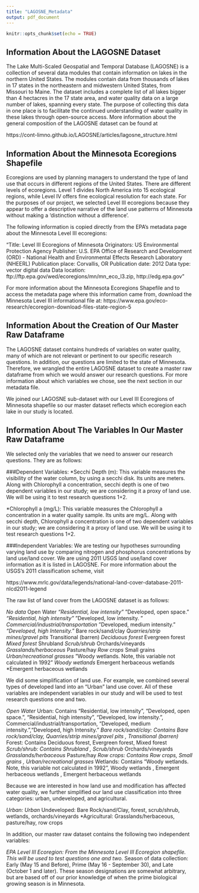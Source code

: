 ```yaml
---
title: "LAGOSNE_Metadata"
output: pdf_document
---
```


```r
knitr::opts_chunk$set(echo = TRUE)
```

## Information About the LAGOSNE Dataset

The Lake Multi-Scaled Geospatial and Temporal Database (LAGOSNE) is a collection of several data modules that contain information on lakes in the northern United States. The modules contain data from thousands of lakes in 17 states in the northeastern and midwestern United States, from Missouri to Maine. The dataset includes a complete list of all lakes bigger than 4 hectacres in the 17 state area, and water quality data on a large number of lakes, spanning every state. The purpose of collecting this data in one place is to facilitate the continued understanding of water quality in these lakes through open-source access. More information about the general composition of the LAGOSNE dataset can be found at

https://cont-limno.github.io/LAGOSNE/articles/lagosne_structure.html


## Information About the Minnesota Ecoregions Shapefile

Ecoregions are used by planning managers to understand the type of land use that occurs in different regions of the United States. There are different levels of ecoregions. Level 1 divides North America into 15 ecological regions, while Level IV offers fine ecological resolution for each state. For the purposes of our project, we selected Level III ecoregions because they appear to offer a descriptive narrative of the land use patterns of Minnesota without making a 'distinction without a difference'.

The following information is copied directly from the EPA's metadata page about the Minnesota Level III ecoregions: 

"Title: Level III Ecoregions of Minnesota
Originators: US Environmental Protection Agency
Publisher: U.S. EPA Office of Research and Development (ORD) - National Health and Environmental Effects Research Laboratory (NHEERL)
Publication place: Corvallis, OR
Publication date: 2012
Data type: vector digital data
Data location: ftp://ftp.epa.gov/wed/ecoregions/mn/mn_eco_l3.zip, http://edg.epa.gov"

For more information about the Minnesota Ecoregions Shapefile and to access the metadata page where this information came from, download the Minnesota Level III informational file at: 
https://www.epa.gov/eco-research/ecoregion-download-files-state-region-5


## Information About the Creation of Our Master Raw Dataframe

The LAGOSNE dataset contains hundreds of variables on water quality, many of which are not relevant or pertinent to our specific research questions. In addition, our questions are limited to the state of Minnesota. Therefore, we wrangled the entire LAGOSNE dataset to create a master raw dataframe from which we would answer our research questions. For more information about which variables we chose, see the next section in our metadata file.

We joined our LAGOSNE sub-dataset with our Level III Ecoregions of Minnesota shapefile so our master dataset reflects which ecoregion each lake in our study is located. 


## Information About The Variables In Our Master Raw Dataframe

We selected only the variables that we need to answer our research questions. They are as follows:

###Dependent Variables: 
*Secchi Depth (m): This variable measures the visibility of the water column, by using a secchi disk. Its units are meters. Along with Chlorophyll a concentration, secchi depth is one of two dependent variables in our study; we are considering it a proxy of land use. We will be using it to test research questions 1+2.

*Chlorophyll a (mg/L): This variable measures the Chlorophyll a concentration in a water quality sample. Its units are mg/L. Along with secchi depth, Chlorophyll a concentration is one of two dependent variables in our study; we are considering it a proxy of land use. We will be using it to test research questions 1+2.

###Independent Variables:
We are testing our hypotheses surrounding varying land use by comparing nitrogen and phosphorus concentrations by land use/land cover. We are using 2011 USGS land use/land cover information as it is listed in LAGOSNE. For more information about the USGS's 2011 classification scheme, visit

https://www.mrlc.gov/data/legends/national-land-cover-database-2011-nlcd2011-legend


The raw list of land cover from the LAGOSNE dataset is as follows: 

*No data
*Open Water
*"Residential, low intensity"
*"Developed, open space."
*"Residential, high intensity"
*"Developed, low intensity. "
*Commercial/industrial/transportation
*"Developed, medium intensity."
*"Developed, high Intensity. "
*Bare rock/sand/clay
*Quarries/strip mines/gravel pits 
*Transitional (barren) 
*Deciduous forest
*Evergreen forest
*Mixed forest
*Shrubland 
*Scrub/shrub
*Orchards/vineyards
*Grasslands/herbaceous
*Pasture/hay
*Row crops
*Small grains 
*Urban/recreational grasses 
*"Woody wetlands. Note, this variable not calculated in 1992"
*Woody wetlands 
*Emergent herbaceous wetlands 
*Emergent herbaceous wetlands


We did some simplification of land use. For example, we combined several types of developed land into an "Urban" land use cover. All of these variables are independent variables in our study and will be used to test research questions one and two.

*Open Water
*Urban: Contains "Residential, low intensity", "Developed, open space.", "Residential, high intensity", "Developed, low intensity. ", Commercial/industrial/transportation, "Developed, medium intensity.","Developed, high Intensity. "
*Bare rock/sand/clay: Contains Bare rock/sand/clay, Quarries/strip mines/gravel pits , Transitional (barren) 
*Forest: Contains Deciduous forest, Evergreen forest, Mixed forest
*Scrub/shrub: Contains Shrubland , Scrub/shrub
*Orchards/vineyards
*Grasslands/herbaceous
*Pasture/hay
*Row crops: Contains Row crops, Small grains , Urban/recreational grasses 
*Wetlands: Contains "Woody wetlands. Note, this variable not calculated in 1992", Woody wetlands , Emergent herbaceous wetlands , Emergent herbaceous wetlands

Because we are interested in how land use and modification has affected water quality, we further simplified our land use classification into three categories: urban, undeveloped, and agricultural.

*Urban: Urban
*Undeveloped: Bare Rock/sand/Clay, forest, scrub/shrub, wetlands, orchards/vineyards
*Agricultural: Grasslands/herbaceous, pasture/hay, row crops

In addition, our master raw dataset contains the following two independent variables:

*EPA Level III Ecoregion: From the Minnesota Level III Ecoregion shapefile. This will be used to test questions one and two.
*Season of data collection: Early (May 15 and Before), Prime (May 16 - September 30), and Late (October 1 and later). These season designations are somewhat arbitrary, but are based off of our prior knowledge of when the prime biological growing season is in Minnesota.